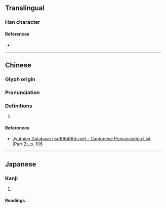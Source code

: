 {{character info}}
==Translingual==

===Han character===
{{Han char|rn=60|rad=彳|as=08|sn=11|four=|canj=HOJLO|ids=⿰彳疌}}

====References====
* {{Han ref|kx=0369.040|dkj=10161|dj=0694.030|hdz=20827.070|uh=5FA2|ud=24482}}

----

==Chinese==
{{zh-forms}}

===Glyph origin===
{{Han etym}}

===Pronunciation===
{{zh-pron
|m=xiè
|c=sip3
|mc=y
|oc=y
|cat=}}

===Definitions===
{{zh-hanzi}}

# {{rfdef|zh}}

====References====
* [http://www.iso10646hk.net/jp/document/download.jsp Jyutping Database (iso10646hk.net) - Cantonese Pronunciation List (Part 2), p. 106]

----

==Japanese==

===Kanji===
{{ja-kanji|grade=|rs=彳08}}

# {{rfdef|ja|sort=彳08}}

====Readings====
{{ja-readings
|on=しょう
|kun=}}